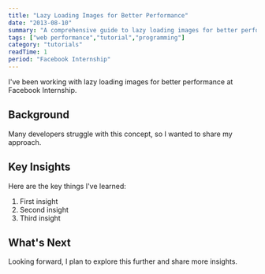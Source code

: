 ```yaml
---
title: "Lazy Loading Images for Better Performance"
date: "2013-08-10"
summary: "A comprehensive guide to lazy loading images for better performance. Learn the fundamentals and best practices."
tags: ["web performance","tutorial","programming"]
category: "tutorials"
readTime: 1
period: "Facebook Internship"
---
```


I've been working with lazy loading images for better performance at Facebook Internship.

## Background

Many developers struggle with this concept, so I wanted to share my approach.

## Key Insights

Here are the key things I've learned:

1. First insight
2. Second insight
3. Third insight

## What's Next

Looking forward, I plan to explore this further and share more insights.

